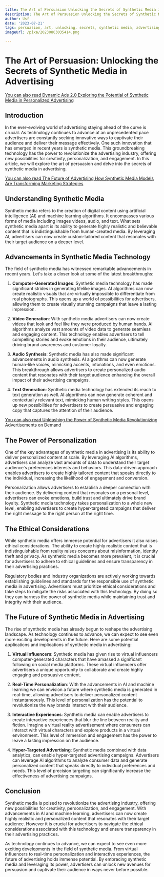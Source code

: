 ```yaml
---
title: The Art of Persuasion Unlocking the Secrets of Synthetic Media in Advertising
description: The Art of Persuasion Unlocking the Secrets of Synthetic Media in Advertising
author: Usf
date: '2023-07-21'
tags: persuasion, art, unlocking, secrets, synthetic media, advertising
imageUrl: /pixa/20230803035414.png

---
```

# The Art of Persuasion:  Unlocking the Secrets of Synthetic Media in Advertising

[You can also read  Dynamic Ads  2.0 Exploring the Potential of Synthetic Media  in Personalized Advertising](Dynamic%20Ads%202.0%20Exploring%20the%20Potential%20of%20Synthetic%20Media%20in%20Personalized%20Advertising)


## Introduction

In the ever-evolving world of advertising staying ahead of the curve is crucial. As technology continues to advance at an unprecedented pace advertisers are constantly seeking innovative ways to captivate their audience and deliver their message effectively. One such innovation  that has emerged  in  recent years  is synthetic media. This groundbreaking technology has the power to revolutionize the advertising industry, offering  new possibilities  for creativity, personalization, and engagement. In this article, we will explore the art of persuasion and delve into the secrets of  synthetic  media in advertising.

[You can also read The Future of Advertising  How Synthetic Media Models Are Transforming Marketing Strategies](The%20Future%20of%20Advertising%20How%20Synthetic%20Media%20Models%20Are%20Transforming%20Marketing%20Strategies)


## Understanding Synthetic Media

Synthetic media refers to the creation of digital content using artificial intelligence  (AI) and machine learning algorithms. It encompasses various forms of media including images videos, audio, and text.  What sets synthetic media apart is its ability to generate highly realistic and  believable content that is indistinguishable from human-created media. By leveraging AI, advertisers can now create custom-tailored content that resonates with their target audience on a deeper level.

## Advancements in Synthetic Media Technology

The field of synthetic media has witnessed remarkable  advancements in recent years. Let's take a closer look at some of the latest breakthroughs:

1. **Computer-Generated Images**: Synthetic media technology has  made significant strides in generating lifelike images. AI algorithms  can now create realistic visuals that are  virtually impossible to differentiate from real photographs. This opens up a world of possibilities for advertisers, allowing them to create visually stunning campaigns that leave  a lasting impression.

2. **Video Generation**:  With synthetic media advertisers can now  create videos that look and feel like they were  produced by human hands. AI algorithms  analyze vast amounts of video data to generate seamless  and engaging  content. This technology  enables advertisers to tell compelling stories  and evoke emotions in  their audience, ultimately driving brand awareness and customer loyalty.

3. **Audio Synthesis**: Synthetic media has also made significant advancements in audio synthesis. AI  algorithms can now generate human-like voices, mimicking accents, intonations, and even  emotions. This breakthrough allows advertisers to create personalized audio content that resonates with  their target audience enhancing  the overall impact of their advertising campaigns.

4. **Text Generation**: Synthetic media technology has extended its reach to text generation as well. AI algorithms can now generate coherent and contextually relevant text, mimicking human writing  styles. This opens  up new possibilities for advertisers to create persuasive and engaging copy that captures the attention of their audience.

[You can also read Unleashing  the Power of Synthetic Media Revolutionizing Advertisements  on Demand](Unleashing%20the%20Power%20of%20Synthetic%20Media%20Revolutionizing%20Advertisements%20on%20Demand)


## The Power of Personalization

One of the key advantages of synthetic media in advertising is its ability to  deliver personalized  content at scale. By leveraging AI algorithms, advertisers can analyze  vast amounts of data to understand their target audience's preferences interests and behaviors. This data-driven approach enables advertisers to create highly tailored content that speaks directly to the individual, increasing the likelihood  of  engagement and conversion.

Personalization allows  advertisers to establish a deeper connection with their  audience. By delivering content that resonates on a personal  level, advertisers can evoke emotions,  build  trust and ultimately drive brand loyalty.  Synthetic media technology takes personalization to a  whole new level, enabling advertisers  to create hyper-targeted campaigns that deliver the right message to the right person at the right time.

## The Ethical Considerations

While synthetic media offers  immense potential  for advertisers  it also raises  ethical considerations. The  ability to create highly realistic content that is indistinguishable from reality raises concerns about misinformation, identity theft and privacy. As synthetic media becomes more prevalent, it  is crucial for advertisers to  adhere to ethical guidelines and ensure transparency in their advertising practices.

Regulatory bodies and industry organizations are  actively working towards establishing  guidelines and standards for the  responsible use of synthetic media in advertising. Advertisers must prioritize ethical considerations  and take steps to  mitigate the  risks associated with this technology. By doing so they can harness the power of synthetic media while maintaining trust  and integrity with  their audience.

## The Future of Synthetic Media in  Advertising

The  rise of synthetic media has already begun to  reshape the advertising landscape. As technology continues to advance, we can expect to see  even more exciting developments in the future. Here are some potential applications and  implications of  synthetic media in advertising:

1.  **Virtual Influencers**: Synthetic media  has given rise to virtual influencers computer-generated characters  that have amassed a significant following on  social media  platforms. These virtual influencers offer advertisers a unique opportunity to collaborate and create highly engaging and persuasive content.

2. **Real-Time Personalization**: With the advancements in AI and machine learning we can envision a future where synthetic media is generated in real-time, allowing advertisers to deliver personalized content instantaneously. This level of personalization has the potential to  revolutionize the way brands  interact with their audience.

3. **Interactive Experiences**:  Synthetic media can enable advertisers to create interactive experiences that blur the line between reality and fiction. Imagine a virtual  reality advertisement where  consumers can interact with virtual  characters and explore products in a virtual environment. This  level of immersion and engagement has the power  to leave a lasting impression on the  audience.

4. **Hyper-Targeted Advertising**: Synthetic media combined with data analytics, can enable  hyper-targeted advertising campaigns. Advertisers can leverage AI algorithms to analyze consumer data and generate personalized content that speaks directly to individual preferences and needs. This level of precision targeting can significantly increase the effectiveness of advertising campaigns.

## Conclusion

Synthetic media  is poised to revolutionize the advertising industry, offering new possibilities  for creativity, personalization, and engagement. With advancements  in AI and  machine  learning, advertisers can now create highly realistic and personalized content that  resonates with  their target audience. However it is  crucial for advertisers to navigate the ethical considerations  associated with this technology and ensure transparency in their advertising practices.

As technology continues to advance, we can expect to see even more exciting developments in the field of synthetic media. From  virtual influencers to real-time personalization and  interactive  experiences, the future of advertising holds immense potential.  By embracing synthetic  media  and leveraging its power, advertisers can  unlock new avenues for persuasion and captivate their audience in ways never before possible.